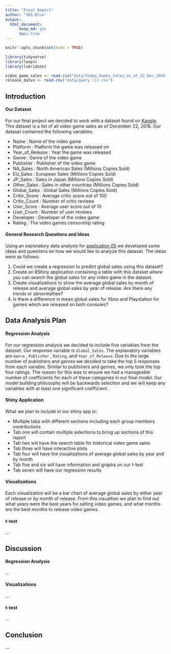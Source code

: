 ```yaml
---
title: "Final Report"
author: "S01-Blue"
output: 
  html_document:
      keep_md: yes
      toc: true
---
```

```r
knitr::opts_chunk$set(echo = TRUE)
```
```r
library(tidyverse)
library(leaps)
library(lubridate)
```
```r
video_game_sales <- read.csv("data/Video_Games_Sales_as_at_22_Dec_2016.csv")
release_dates <- read.csv("data/query (1).csv")
```

## Introduction

#### Our Dataset

For our final project we decided to work with a dataset found on [Kaggle](https://www.kaggle.com/sidtwr/videogames-sales-dataset#Video_Games_Sales_as_at_22_Dec_2016.csv). This dataset is a list of all video game sales as of December 22, 2016. Our dataset contained the following variables:

- Name : Name of the video game
- Platform : Platform the game was released on
- Year_of_Release : Year the game was released
- Genre : Genre of the video game
- Publisher : Publisher of the video game
- NA_Sales : North American Sales (Millions Copies Sold)
- EU_Sales : European Sales (Millions Copies Sold)
- JP_Sales : Sales in Japan (Millions Copies Sold)
- Other_Sales : Sales in other countries (Millions Copies Sold)
- Global_Sales : Global Sales (Millions Copies Sold)
- Critic_Score : Average critic score out of 100
- Critic_Count : Number of critic reviews
- User_Score : Average user score out of 10
- User_Count : Number of user reviews
- Developer : Developer of the video game
- Rating : The video games censorship rating

#### General Research Questions and Ideas

Using an exploratory data analysis for [application 05](https://github.com/sta518/application05-s01-blue) we developed some ideas and questions on how we would like to analyze this dataset. The ideas were as follows:

1. Could we create a regression to predict global sales using this dataset?
2. Create an RShiny application containing a table with this dataset where you can search the global sales for any video game in the dataset.
3. Create visualizations to show the average global sales by month of release and average global sales by year of release. Are there any trends or abnormalties?
4. Is there a difference in mean global sales for Xbox and Playstation for games which are released on both consoles?

## Data Analysis Plan

#### Regression Analysis

For our regression analysis we decided to include five variables from the dataset. Our response variable is `Global_Sales`. The explanatory variables are `Genre` , `Publisher` , `Rating`, and `Year_of_Release`. Due to the large number of publishers and genres we decided to take the top 5 responses from each variable. Similar to publishers and genres, we only took the top four ratings. The reason for this was to ensure we had a manageable number of coefficients for each of these categories in our final model. Our model building philosophy will be backwards selection and we will keep any variables with at least one significant coefficient.

#### Shiny Application

What we plan to include in our shiny app is:

- Multiple tabs with different sections including each group members contributions
- Tab one will contain multiple selections to bring up sections of this report
- Tab two will have the search table for historical video game sales
- Tab three will have interactive plots
- Tab four will have the visualizations of average global sales by year and by month
- Tab five and six will have information and graphs on our t-test
- Tab seven will have our regression results

#### Visualizations

Each visualization will be a bar chart of average global sales by either year of release or by month of release. From this visualtion we plan to find out what years were the best years for selling video games, and what months are the best months to release video games.

#### t-test

...

## Discussion

#### Regression Analysis

...

#### Visualizations

...

#### t-test

...

## Conclusion

...



















